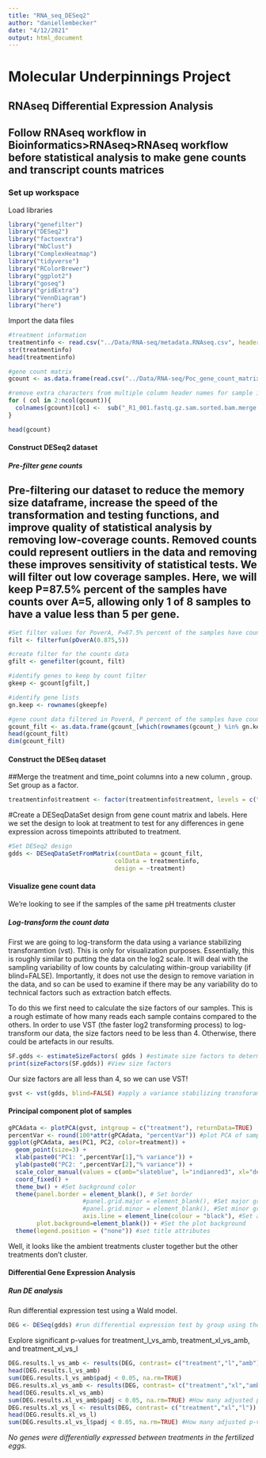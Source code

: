 ```yaml
---
title: "RNA_seq_DESeq2"
author: "daniellembecker"
date: "4/12/2021"
output: html_document
---
```


# Molecular Underpinnings Project

## RNAseq Differential Expression Analysis 
## Follow RNAseq workflow in Bioinformatics>RNAseq>RNAseq workflow before statistical analysis to make gene counts and transcript counts matrices

### Set up workspace

Load libraries
```r
library("genefilter")
library("DESeq2")
library("factoextra")
library("NbClust")
library("ComplexHeatmap")
library("tidyverse")
library("RColorBrewer")
library("ggplot2")
library("goseq")
library("gridExtra")
library("VennDiagram")
library("here")
```

Import the data files 
```r
#treatment information
treatmentinfo <- read.csv("../Data/RNA-seq/metadata.RNAseq.csv", header = TRUE, sep = ",")
str(treatmentinfo)
head(treatmentinfo)

#gene count matrix
gcount <- as.data.frame(read.csv("../Data/RNA-seq/Poc_gene_count_matrix.csv"))

#remove extra characters from multiple column header names for sample ids, skip first column labeled gene counts so specify 2:ncol
for ( col in 2:ncol(gcount)){
  colnames(gcount)[col] <-  sub("_R1_001.fastq.gz.sam.sorted.bam.merge.gtf", "", colnames(gcount)[col])
}

head(gcount)

```


#### Construct DESeq2 dataset

##### Pre-filter gene counts
## Pre-filtering our dataset to reduce the memory size dataframe, increase the speed of the transformation and testing functions, and improve quality of statistical analysis by removing low-coverage counts. Removed counts could represent outliers in the data and removing these improves sensitivity of statistical tests. We will  filter out low coverage samples. Here, we will keep P=87.5% percent of the samples have counts over A=5, allowing only 1 of 8 samples to have a value less than 5 per gene.

```r
#Set filter values for PoverA, P=87.5% percent of the samples have counts over A=5. We chose this value allowing only 1 of 8 samples to have a value less than 5 per gene. 
filt <- filterfun(pOverA(0.875,5))

#create filter for the counts data
gfilt <- genefilter(gcount, filt)

#identify genes to keep by count filter
gkeep <- gcount[gfilt,]

#identify gene lists
gn.keep <- rownames(gkeepfe)

#gene count data filtered in PoverA, P percent of the samples have counts over A
gcount_filt <- as.data.frame(gcount_[which(rownames(gcount_) %in% gn.keep),])
head(gcount_filt)
dim(gcount_filt)
```

#### Construct the DESeq dataset
##Merge the treatment and time_point columns into a new column , group. Set group as a factor.
```r
treatmentinfo$treatment <- factor(treatmentinfo$treatment, levels = c("enriched","control"))
```

#Create a DESeqDataSet design from gene count matrix and labels. Here we set the design to look at treatment to test for any differences in gene expression across timepoints attributed to treatment.
```r
#Set DESeq2 design
gdds <- DESeqDataSetFromMatrix(countData = gcount_filt,
                              colData = treatmentinfo,
                              design = ~treatment)
```

#### Visualize gene count data

We're looking to see if the samples of the same pH treatments cluster

##### Log-transform the count data
First we are going to log-transform the data using a variance stabilizing transforamtion (vst). This is only for visualization purposes. Essentially, this is roughly similar to putting the data on the log2 scale. It will deal with the sampling variability of low counts by calculating within-group variability (if blind=FALSE). Importantly, it does not use the design to remove variation in the data, and so can be used to examine if there may be any variability do to technical factors such as extraction batch effects.

To do this we first need to calculate the size factors of our samples. This is a rough estimate of how many reads each sample contains compared to the others. In order to use VST (the faster log2 transforming process) to log-transform our data, the size factors need to be less than 4. Otherwise, there could be artefacts in our results.
```r
SF.gdds <- estimateSizeFactors( gdds ) #estimate size factors to determine if we can use vst  to transform our data. Size factors should be less than for to use vst
print(sizeFactors(SF.gdds)) #View size factors
```

Our size factors are all less than 4, so we can use VST!
```r
gvst <- vst(gdds, blind=FALSE) #apply a variance stabilizing transforamtion to minimize effects of small counts and normalize wrt library size
```

#### Principal component plot of samples
```r
gPCAdata <- plotPCA(gvst, intgroup = c("treatment"), returnData=TRUE)
percentVar <- round(100*attr(gPCAdata, "percentVar")) #plot PCA of samples with all data
ggplot(gPCAdata, aes(PC1, PC2, color=treatment)) + 
  geom_point(size=3) +
  xlab(paste0("PC1: ",percentVar[1],"% variance")) +
  ylab(paste0("PC2: ",percentVar[2],"% variance")) +
  scale_color_manual(values = c(amb="slateblue", l="indianred3", xl="deeppink4")) +
  coord_fixed() +
  theme_bw() + #Set background color
  theme(panel.border = element_blank(), # Set border
                     #panel.grid.major = element_blank(), #Set major gridlines
                     #panel.grid.minor = element_blank(), #Set minor gridlines
                     axis.line = element_line(colour = "black"), #Set axes color
        plot.background=element_blank()) + #Set the plot background
  theme(legend.position = ("none")) #set title attributes
```

Well, it looks like the ambient treatments cluster together but the other treatments don't cluster.

#### Differential Gene Expression Analysis

##### Run DE analysis

Run differential expression test using a Wald model. 
```r
DEG <- DESeq(gdds) #run differential expression test by group using the Wald model
```

Explore significant p-values for treatment_l_vs_amb, treatment_xl_vs_amb, and treatment_xl_vs_l
```r
DEG.results.l_vs_amb <- results(DEG, contrast= c("treatment","l","amb"))
head(DEG.results.l_vs_amb)
sum(DEG.results.l_vs_amb$padj < 0.05, na.rm=TRUE)
DEG.results.xl_vs_amb <- results(DEG, contrast= c("treatment","xl","amb"))
head(DEG.results.xl_vs_amb)
sum(DEG.results.xl_vs_amb$padj < 0.05, na.rm=TRUE) #How many adjusted p-values were less than 0.05?
DEG.results.xl_vs_l <- results(DEG, contrast= c("treatment","xl","l"))
head(DEG.results.xl_vs_l)
sum(DEG.results.xl_vs_l$padj < 0.05, na.rm=TRUE) #How many adjusted p-values were less than 0.05?
```
*No genes were differentially expressed between treatments in the fertilized eggs.*
